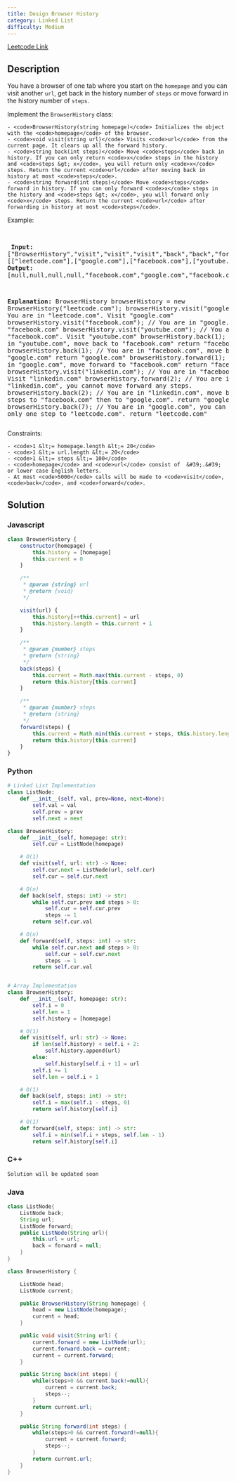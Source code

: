 ```yaml
---
title: Design Browser History
category: Linked List
difficulty: Medium
---
```


<Callout>

[Leetcode Link](https://leetcode.com/problems/design-browser-history)

</Callout>

## Description

You have a browser of one tab where you start on the <code>homepage</code> and you can visit another <code>url</code>, get back in the history number of <code>steps</code> or move forward in the history number of <code>steps</code>.

Implement the <code>BrowserHistory</code> class:

    - <code>BrowserHistory(string homepage)</code> Initializes the object with the <code>homepage</code> of the browser.
    - <code>void visit(string url)</code> Visits <code>url</code> from the current page. It clears up all the forward history.
    - <code>string back(int steps)</code> Move <code>steps</code> back in history. If you can only return <code>x</code> steps in the history and <code>steps &gt; x</code>, you will return only <code>x</code> steps. Return the current <code>url</code> after moving back in history at most <code>steps</code>.
    - <code>string forward(int steps)</code> Move <code>steps</code> forward in history. If you can only forward <code>x</code> steps in the history and <code>steps &gt; x</code>, you will forward only <code>x</code> steps. Return the current <code>url</code> after forwarding in history at most <code>steps</code>.

Example:

<br /><pre className="overflow-x-auto">
<b>Input:</b>
[&quot;BrowserHistory&quot;,&quot;visit&quot;,&quot;visit&quot;,&quot;visit&quot;,&quot;back&quot;,&quot;back&quot;,&quot;forward&quot;,&quot;visit&quot;,&quot;forward&quot;,&quot;back&quot;,&quot;back&quot;]
[[&quot;leetcode.com&quot;],[&quot;google.com&quot;],[&quot;facebook.com&quot;],[&quot;youtube.com&quot;],[1],[1],[1],[&quot;linkedin.com&quot;],[2],[2],[7]]
<b>Output:</b>
[null,null,null,null,&quot;facebook.com&quot;,&quot;google.com&quot;,&quot;facebook.com&quot;,null,&quot;linkedin.com&quot;,&quot;google.com&quot;,&quot;leetcode.com&quot;]

<b>Explanation:</b>
BrowserHistory browserHistory = new BrowserHistory(&quot;leetcode.com&quot;);
browserHistory.visit(&quot;google.com&quot;);       // You are in &quot;leetcode.com&quot;. Visit &quot;google.com&quot;
browserHistory.visit(&quot;facebook.com&quot;);     // You are in &quot;google.com&quot;. Visit &quot;facebook.com&quot;
browserHistory.visit(&quot;youtube.com&quot;);      // You are in &quot;facebook.com&quot;. Visit &quot;youtube.com&quot;
browserHistory.back(1);                   // You are in &quot;youtube.com&quot;, move back to &quot;facebook.com&quot; return &quot;facebook.com&quot;
browserHistory.back(1);                   // You are in &quot;facebook.com&quot;, move back to &quot;google.com&quot; return &quot;google.com&quot;
browserHistory.forward(1);                // You are in &quot;google.com&quot;, move forward to &quot;facebook.com&quot; return &quot;facebook.com&quot;
browserHistory.visit(&quot;linkedin.com&quot;);     // You are in &quot;facebook.com&quot;. Visit &quot;linkedin.com&quot;
browserHistory.forward(2);                // You are in &quot;linkedin.com&quot;, you cannot move forward any steps.
browserHistory.back(2);                   // You are in &quot;linkedin.com&quot;, move back two steps to &quot;facebook.com&quot; then to &quot;google.com&quot;. return &quot;google.com&quot;
browserHistory.back(7);                   // You are in &quot;google.com&quot;, you can move back only one step to &quot;leetcode.com&quot;. return &quot;leetcode.com&quot;
</pre>

Constraints:

    - <code>1 &lt;= homepage.length &lt;= 20</code>
    - <code>1 &lt;= url.length &lt;= 20</code>
    - <code>1 &lt;= steps &lt;= 100</code>
    - <code>homepage</code> and <code>url</code> consist of  &#39;.&#39; or lower case English letters.
    - At most <code>5000</code> calls will be made to <code>visit</code>, <code>back</code>, and <code>forward</code>.

## Solution

### Javascript

```javascript
class BrowserHistory {
	constructor(homepage) {
		this.history = [homepage]
		this.current = 0
	}

	/**
	 * @param {string} url
	 * @return {void}
	 */

	visit(url) {
		this.history[++this.current] = url
		this.history.length = this.current + 1
	}

	/**
	 * @param {number} steps
	 * @return {string}
	 */
	back(steps) {
		this.current = Math.max(this.current - steps, 0)
		return this.history[this.current]
	}

	/**
	 * @param {number} steps
	 * @return {string}
	 */
	forward(steps) {
		this.current = Math.min(this.current + steps, this.history.length - 1)
		return this.history[this.current]
	}
}
```

### Python

```python
# Linked List Implementation
class ListNode:
    def __init__(self, val, prev=None, next=None):
        self.val = val
        self.prev = prev
        self.next = next

class BrowserHistory:
    def __init__(self, homepage: str):
        self.cur = ListNode(homepage)

    # O(1)
    def visit(self, url: str) -> None:
        self.cur.next = ListNode(url, self.cur)
        self.cur = self.cur.next

    # O(n)
    def back(self, steps: int) -> str:
        while self.cur.prev and steps > 0:
            self.cur = self.cur.prev
            steps -= 1
        return self.cur.val

    # O(n)
    def forward(self, steps: int) -> str:
        while self.cur.next and steps > 0:
            self.cur = self.cur.next
            steps -= 1
        return self.cur.val


# Array Implementation
class BrowserHistory:
    def __init__(self, homepage: str):
        self.i = 0
        self.len = 1
        self.history = [homepage]

    # O(1)
    def visit(self, url: str) -> None:
        if len(self.history) < self.i + 2:
            self.history.append(url)
        else:
            self.history[self.i + 1] = url
        self.i += 1
        self.len = self.i + 1

    # O(1)
    def back(self, steps: int) -> str:
        self.i = max(self.i - steps, 0)
        return self.history[self.i]

    # O(1)
    def forward(self, steps: int) -> str:
        self.i = min(self.i + steps, self.len - 1)
        return self.history[self.i]

```

### C++

```cpp
Solution will be updated soon
```

### Java

```java
class ListNode{
    ListNode back;
    String url;
    ListNode forward;
    public ListNode(String url){
        this.url = url;
        back = forward = null;
    }
}

class BrowserHistory {

    ListNode head;
    ListNode current;

    public BrowserHistory(String homepage) {
        head = new ListNode(homepage);
        current = head;
    }

    public void visit(String url) {
        current.forward = new ListNode(url);
        current.forward.back = current;
        current = current.forward;
    }

    public String back(int steps) {
        while(steps>0 && current.back!=null){
            current = current.back;
            steps--;
        }
        return current.url;
    }

    public String forward(int steps) {
        while(steps>0 && current.forward!=null){
            current = current.forward;
            steps--;
        }
        return current.url;
    }
}
```
